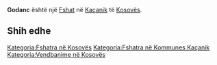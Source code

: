 {{Fshat në Kosovës
 | Emri                = Godanc
| sqi_N_name = Godanc
| sqi_N_FULL_NAME_RO = Godanc
| sqi_N_FULL_NAME_ND_RO = Godanc
| sqi_N_SORT_NAME_RG = GODANC
| sqi_N_FULL_NAME_RG = Godanc
| sqi_N_FULL_NAME_ND_RG = Godanc
| sqi_V_name = Shpat
| sqi_V_FULL_NAME_RO = Shpat Shpati Godanci Godancë
| sqi_V_FULL_NAME_ND_RO = Shpat Shpati Godanci Godance
| sqi_V_SORT_NAME_RG = SHPAT SHPATI GODANCI GODANCE
| sqi_V_FULL_NAME_RG = Shpat Shpati Godanci Godancë
| sqi_V_FULL_NAME_ND_RG = Shpat Shpati Godanci Godance
| srp_N_name = Godance
| srp_N_FULL_NAME_RO = Godance
| srp_N_FULL_NAME_ND_RO = Godance
| srp_N_SORT_NAME_RG = GODANCE
| srp_N_FULL_NAME_RG = Godance
| srp_N_FULL_NAME_ND_RG = Godance
| srp_NS_name = Годанце
| srp_NS_FULL_NAME_RO = Годанце
| srp_NS_FULL_NAME_ND_RO = Годанце
| srp_NS_SORT_NAME_RG = ГОДАНЦЕ
| srp_NS_FULL_NAME_RG = Годанце
| srp_NS_FULL_NAME_ND_RG = Годанце

 | Emri (Rasa dhanore) = 
 | Figura              = 
 | Shteti              = Kosovo
 | Komuna              = Kaçanik
 | Kodi postar         = 
 | Sipërfaqja          = 

 | Popullsia           = 

 | Regj. i popullsisë  = 
 | Dend. e popullsisë  = 
 | Faqja zyrtare       = 
 <!--- Koordinatat ----> 
 | Gjerësia            = 42.68
 | Gjatësia            = 20.936667
 | Lartësia            = 
}}
'''Godanc''' është një [[Fshat]] në [[Kaçanik]] të [[Kosovës]].

<!-- == Gjeografia == -->
<!-- == Historia == -->
<!-- == Demografia == -->
== Shih edhe ==
{{Komuna Kaçanik}}
{{Kosovo-Administrata-Cung}}

[[Kategoria:Fshatra në Kosovës]]
[[Kategoria:Fshatra në Kommunes Kaçanik]]
[[Kategoria:Vendbanime në Kosovës]]
